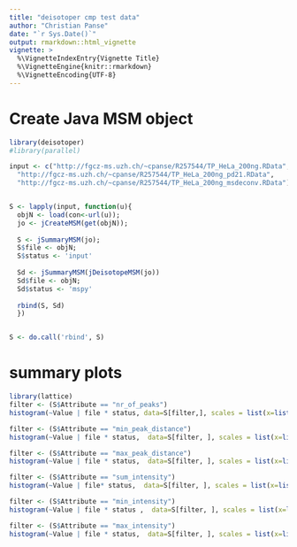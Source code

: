 ```yaml
---
title: "deisotoper cmp test data"
author: "Christian Panse"
date: "`r Sys.Date()`"
output: rmarkdown::html_vignette
vignette: >
  %\VignetteIndexEntry{Vignette Title}
  %\VignetteEngine{knitr::rmarkdown}
  %\VignetteEncoding{UTF-8}
---
```



# Create Java MSM object

```r
library(deisotoper)
#library(parallel)

input <- c("http://fgcz-ms.uzh.ch/~cpanse/R257544/TP_HeLa_200ng.RData",
  "http://fgcz-ms.uzh.ch/~cpanse/R257544/TP_HeLa_200ng_pd21.RData",
  "http://fgcz-ms.uzh.ch/~cpanse/R257544/TP_HeLa_200ng_msdeconv.RData")


S <- lapply(input, function(u){ 
  objN <- load(con<-url(u)); 
  jo <- jCreateMSM(get(objN)); 
  
  S <- jSummaryMSM(jo); 
  S$file <- objN;
  S$status <- 'input'
  
  Sd <- jSummaryMSM(jDeisotopeMSM(jo))
  Sd$file <- objN;
  Sd$status <- 'mspy'
  
  rbind(S, Sd)
  })


S <- do.call('rbind', S)
```

# summary plots

```r
library(lattice)
filter <- (S$Attribute == "nr_of_peaks")
histogram(~Value | file * status, data=S[filter,], scales = list(x=list(log=TRUE)), type='count')
```

```r
filter <- (S$Attribute == "min_peak_distance")
histogram(~Value | file * status,  data=S[filter, ], scales = list(x=list(log=TRUE)), type='count')
```

```r
filter <- (S$Attribute == "max_peak_distance")
histogram(~Value | file * status,  data=S[filter, ], scales = list(x=list(log=TRUE)), type='count')
```



```r
filter <- (S$Attribute == "sum_intensity")
histogram(~Value | file* status,  data=S[filter, ], scales = list(x=list(log=TRUE)), type='count')
```

```r
filter <- (S$Attribute == "min_intensity")
histogram(~Value | file * status ,  data=S[filter, ], scales = list(x=list(log=TRUE)), type='count')
```


```r
filter <- (S$Attribute == "max_intensity")
histogram(~Value | file * status,  data=S[filter, ], scales = list(x=list(log=TRUE)), type='count')
```